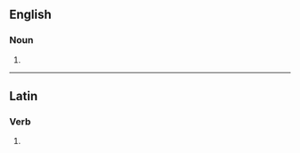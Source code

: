 ==English==

===Noun===
{{en-noun}}

# {{alternative spelling of|[[accuser]]}}

----
==Latin==

===Verb===
{{la-verb-form|accūsor}}

# {{conjugation of|accuso|accūsō|1|s|pres|pass|ind|lang=la}}
{{count page|[[Wiktionary:Page count]]}}
{{rfc-auto}}